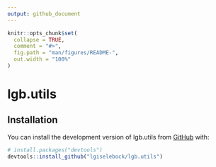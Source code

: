```yaml
---
output: github_document
---
```


<!-- README.md is generated from README.Rmd. Please edit that file -->

```r
knitr::opts_chunk$set(
  collapse = TRUE,
  comment = "#>",
  fig.path = "man/figures/README-",
  out.width = "100%"
)
```

# lgb.utils

<!-- badges: start -->
<!-- badges: end -->

<!-- The goal of lgb.utils is to ... -->

## Installation

You can install the development version of lgb.utils from [GitHub](https://github.com/) with:

``` r
# install.packages("devtools")
devtools::install_github("lgiselebock/lgb.utils")
```

<!-- ## Example -->

<!-- This is a basic example which shows you how to solve a common problem: -->

<!-- # ```{r example} -->
<!-- # library(lgb.utils) -->
<!-- # ## basic example code -->
<!-- # ``` -->

<!-- What is special about using `README.Rmd` instead of just `README.md`? You can include R chunks like so: -->

<!-- # ```{r cars} -->
<!-- # summary(cars) -->
<!-- # ``` -->

<!-- You'll still need to render `README.Rmd` regularly, to keep `README.md` up-to-date. `devtools::build_readme()` is handy for this. -->

<!-- You can also embed plots, for example: -->

<!-- # ```{r pressure, echo = FALSE} -->
<!-- # plot(pressure) -->
<!-- # ``` -->

<!-- In that case, don't forget to commit and push the resulting figure files, so they display on GitHub and CRAN. -->

